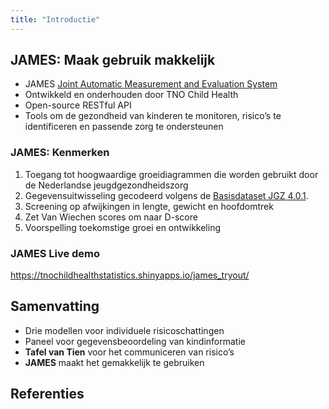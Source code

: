 ```yaml
---
title: "Introductie"
---
```


## JAMES: Maak gebruik makkelijk

- JAMES [Joint Automatic Measurement and Evaluation System](https://james.groeidiagrammen.nl)
- Ontwikkeld en onderhouden door TNO Child Health
- Open-source RESTful API
- Tools om de gezondheid van kinderen te monitoren, risico’s te identificeren en passende zorg te ondersteunen

### JAMES: Kenmerken

1. Toegang tot hoogwaardige groeidiagrammen die worden gebruikt door de Nederlandse jeugdgezondheidszorg
2. Gegevensuitwisseling gecodeerd volgens de [Basisdataset JGZ 4.0.1](https://www.ncj.nl/onderwerp/digitaal-dossier-jgz/bds-jgz-versiebeheer/).
3. Screening op afwijkingen in lengte, gewicht en hoofdomtrek
4. Zet Van Wiechen scores om naar D-score
5. Voorspelling toekomstige groei en ontwikkeling

### JAMES Live demo

<https://tnochildhealthstatistics.shinyapps.io/james_tryout/>

## Samenvatting

- Drie modellen voor individuele risicoschattingen
- Paneel voor gegevensbeoordeling van kindinformatie
- **Tafel van Tien** voor het communiceren van risico's
- **JAMES** maakt het gemakkelijk te gebruiken

## Referenties


